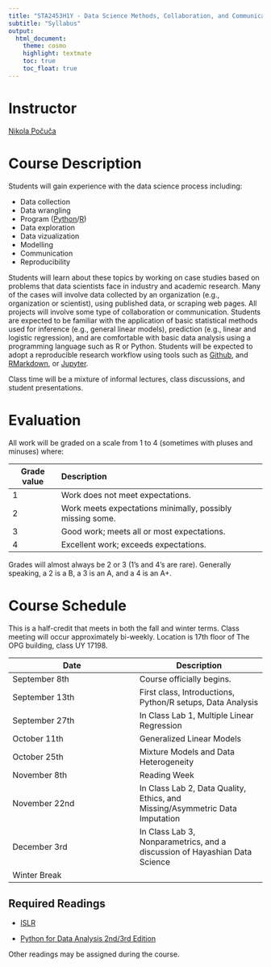 ```yaml
---
title: "STA2453H1Y - Data Science Methods, Collaboration, and Communication"
subtitle: "Syllabus"
output:
  html_document:
    theme: cosmo
    highlight: textmate
    toc: true
    toc_float: true
---
```



# Instructor

[Nikola Počuča](https://ca.linkedin.com/in/nik-po%C4%8Du%C4%8Da-1b46a2173)

# Course Description

Students will gain experience with the data science process including: 

- Data collection
- Data wrangling
- Program ([Python](https://www.python.org)/[R](https://cran.r-project.org))
- Data exploration
- Data vizualization
- Modelling
- Communication
- Reproducibility

Students will learn about these topics by working on case studies based on problems that data scientists face in industry and academic research. Many of the cases will involve data collected by an organization (e.g., organization or scientist), using published data, or scraping web pages.  All projects will involve some type of collaboration or communication. Students are expected to be familiar with the application of basic statistical methods used for inference (e.g., general linear models), prediction (e.g., linear and logistic regression), and are comfortable with basic data analysis using a programming language such as R or Python.  Students will be expected to adopt a reproducible research workflow using tools such as [Github](https://github.com), and [RMarkdown](https://rmarkdown.rstudio.com), or [Jupyter](https://jupyter.org). 

Class time will be a mixture of informal lectures, class discussions, and student presentations.

# Evaluation

All work will be graded on a scale from 1 to 4 (sometimes with pluses and minuses) where:


------------------------------------------------------------------------
Grade value   Description
-----------   ---------------------------------------------------------
1             Work does not meet expectations.

2             Work meets expectations minimally, possibly missing some.

3             Good work; meets all or most expectations.

4             Excellent work; exceeds expectations.
------------------------------------------------------------------------


Grades will almost always be 2 or 3 (1’s and 4’s are rare). Generally speaking, a 2 is a B, a 3 is an A, and a 4 is an A+.


# Course Schedule

This is a half-credit that meets in both the fall and winter terms.  Class meeting will occur approximately bi-weekly. Location is 17th floor of The OPG building, class
UY 17198. 


| Date  | Description |
| ----------- | ----------- |
| September 8th | Course officially begins. |
| September 13th   | First class, Introductions, Python/R setups, Data Analysis |
| September 27th | In Class Lab 1, Multiple Linear Regression | 
| October 11th | Generalized Linear Models | 
| October 25th | Mixture Models and Data Heterogeneity | 
| November 8th | Reading Week | 
| November 22nd | In Class Lab 2, Data Quality, Ethics, and Missing/Asymmetric Data Imputation |
| December 3rd | In Class Lab 3, Nonparametrics, and a discussion of Hayashian Data Science |
| Winter Break | |





## Required Readings

- [ISLR](https://hastie.su.domains/ISLR2/ISLRv2_website.pdf)

- [Python for Data Analysis 2nd/3rd Edition](https://wesmckinney.com/book/)

Other readings may be assigned during the course.



